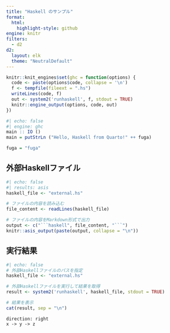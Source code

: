 ```yaml
---
title: "Haskell のサンプル"
format:
  html:
    highlight-style: github
engine: knitr
filters:
  - d2
d2:
  layout: elk
  theme: "NeutralDefault"
---
```


```r
knitr::knit_engines$set(ghc = function(options) {
  code <- paste(options$code, collapse = '\n')
  f <- tempfile(fileext = ".hs")
  writeLines(code, f)
  out <- system2('runhaskell', f, stdout = TRUE)
  knitr::engine_output(options, code, out)
})
```

```r
#| echo: false
#| engine: ghc
main :: IO ()
main = putStrLn ("Hello, Haskell from Quarto!" ++ fuga)

fuga = "fuga"
```

## 外部Haskellファイル

```r
#| echo: false
#| results: asis
haskell_file <- "external.hs"

# ファイルの内容を読み込む
file_content <- readLines(haskell_file)

# ファイルの内容をMarkdown形式で出力
output <- c("```haskell", file_content, "```")
knitr::asis_output(paste(output, collapse = "\n"))
```

## 実行結果

```r
#| echo: false
# 外部Haskellファイルのパスを指定
haskell_file <- "external.hs"

# 外部Haskellファイルを実行して結果を取得
result <- system2('runhaskell', haskell_file, stdout = TRUE)

# 結果を表示
cat(result, sep = "\n")
```

```.d2
direction: right
x -> y -> z
```
